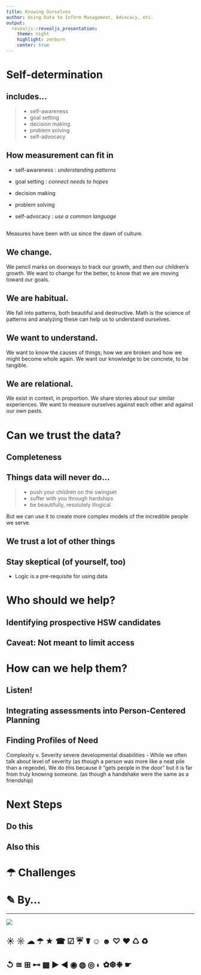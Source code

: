 ```yaml
---
title: Knowing Ourselves
author: Using Data to Inform Management, Advocacy, etc.
output:
  revealjs::revealjs_presentation:
    theme: night
    highlight: zenburn 
    center: true
---
```


# Self-determination 

## includes...

> - self-awareness
> - goal setting
> - decision making
> - problem solving 
> - self-advocacy

## How measurement can fit in

- self-awareness : *understanding patterns*

- goal setting : *connect needs to hopes*

- decision making

- problem solving 

- self-advocacy : *use a common language*

## 

Measures have been with us since the dawn of culture.

## We change. {data-background=#5b7335}

We pencil marks on doorways to track our growth, and then our children’s growth. We want to change for the better, to know that we are moving toward our goals.

## We are habitual. {data-background=#536a6e}

We fall into patterns, both beautiful and destructive. Math is the science of patterns and analyzing these can help us to understand ourselves.

## We want to understand. {data-background=#3a3c21}

We want to know the causes of things; how we are broken and how we might become whole again. We want our knowledge to be concrete, to be tangible.

## We are relational. {data-background=#ab4434}

We exist in context, in proportion. We share stories about our similar experiences. We want to measure ourselves against each other and against our own pasts.

# Can we trust the data?

## Completeness

## Things data will never do...

> - push your children on the swingset
> - suffer with you through hardships
> - be beautifully, resolutely illogical

But we can use it to create more complex models of the incredible people we serve.

## We trust a lot of other things

## Stay skeptical (of yourself, too)

- Logic is a pre-requisite for using data

# Who should we help?

## Identifying prospective HSW candidates

## Caveat: Not meant to limit access

# How can we help them?

## Listen!

## Integrating assessments into Person-Centered Planning

## Finding Profiles of Need

Complexity v. Severity
severe developmental disabilities
- While we often talk about level of severity (as though a person was more like a neat pile than a regeode).  We do this because it "gets people in the door" but it is far from truly knowing someone.  (as though a handshake were the same as a friendship)

# Next Steps

## Do this

## Also this

# ☂ Challenges

# ✎ By...

----

![](tbdSolutions-logo.png)

## ☀ ☼ ☁ ☂ ★ ☎ ☑ ☔ ☤ ☺ ☻ ♡ ♥ ♺ ♻
## ↺ ≅ ⊞ ⊷  ▦  ► ◀ ◉ ◍ ◎ ◐ ✿❆❉ ☛
